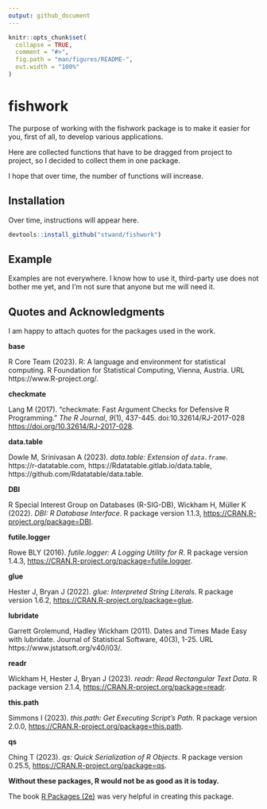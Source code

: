 ```yaml
---
output: github_document
---
```


<!-- README.md is generated from README.Rmd. Please edit that file -->

```r
knitr::opts_chunk$set(
  collapse = TRUE,
  comment = "#>",
  fig.path = "man/figures/README-",
  out.width = "100%"
)
```

# fishwork

<!-- badges: start -->
<!-- badges: end -->

The purpose of working with the fishwork package is to make it easier for you, first of all, to develop various applications.

Here are collected functions that have to be dragged from project to project, so I decided to collect them in one package.

I hope that over time, the number of functions will increase.

## Installation

Over time, instructions will appear here.

```r
devtools::install_github("stwand/fishwork")
```

## Example

Examples are not everywhere. I know how to use it, third-party use does not bother me yet, and I'm not sure that anyone but me will need it.

## Quotes and Acknowledgments

I am happy to attach quotes for the packages used in the work.

**base** 

R Core Team (2023). R: A language and environment for statistical
  computing. R Foundation for Statistical Computing, Vienna, Austria. URL
  https://www.R-project.org/.

**checkmate**

Lang M (2017). “checkmate: Fast Argument Checks for Defensive R
  Programming.” _The R Journal_, *9*(1), 437-445.
  doi:10.32614/RJ-2017-028 <https://doi.org/10.32614/RJ-2017-028>.

**data.table**

Dowle M, Srinivasan A (2023). _data.table: Extension of `data.frame`_.
  https://r-datatable.com, https://Rdatatable.gitlab.io/data.table,
  https://github.com/Rdatatable/data.table.

**DBI**

R Special Interest Group on Databases (R-SIG-DB), Wickham H, Müller K
  (2022). _DBI: R Database Interface_. R package version 1.1.3,
  <https://CRAN.R-project.org/package=DBI>.

**futile.logger**

 Rowe BLY (2016). _futile.logger: A Logging Utility for R_. R package
  version 1.4.3, <https://CRAN.R-project.org/package=futile.logger>.

**glue**

Hester J, Bryan J (2022). _glue: Interpreted String Literals_. R
  package version 1.6.2, <https://CRAN.R-project.org/package=glue>.

**lubridate**

Garrett Grolemund, Hadley Wickham (2011). Dates and Times Made Easy
  with lubridate. Journal of Statistical Software, 40(3), 1-25. URL
  https://www.jstatsoft.org/v40/i03/.

**readr**

Wickham H, Hester J, Bryan J (2023). _readr: Read Rectangular Text
  Data_. R package version 2.1.4,
  <https://CRAN.R-project.org/package=readr>.

**this.path**

Simmons I (2023). _this.path: Get Executing Script's Path_. R package
  version 2.0.0, <https://CRAN.R-project.org/package=this.path>.

**qs**

Ching T (2023). _qs: Quick Serialization of R Objects_. R package
  version 0.25.5, <https://CRAN.R-project.org/package=qs>.

**Without these packages, R would not be as good as it is today.**

The book [R Packages (2e)](https://www.edwardtufte.com/tufte/books_be) was very helpful in creating this package.

